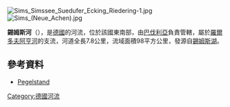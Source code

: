 {{Coord|47|51|3.67|N|12|9|0.58|E|display=title}}
[[Image:Sims_Simssee_Suedufer_Ecking_Riedering-1.jpg|right]]
[[Image:Sims_(Neue_Achen).jpg|right]]

'''錫姆斯河'''（{{lang-de|Sims}}），是[[德國|德國]]的河流，位於該國東南部，由[[巴伐利亞|巴伐利亞]]負責管轄，屬於[[羅爾多夫阿亨河|羅爾多夫阿亨河]]的支流，河道全長7.8公里，流域面積98平方公里，發源自[[錫姆斯湖|錫姆斯湖]]。

==參考資料==
* [http://www.hnd.bayern.de/pegel/inn/stephanskirchen-18199008 Pegelstand] {{Wayback|url=http://www.hnd.bayern.de/pegel/inn/stephanskirchen-18199008 |date=20210204024139 }}

{{Germany-geo-stub}}
[[Category:德國河流|Category:德國河流]]
